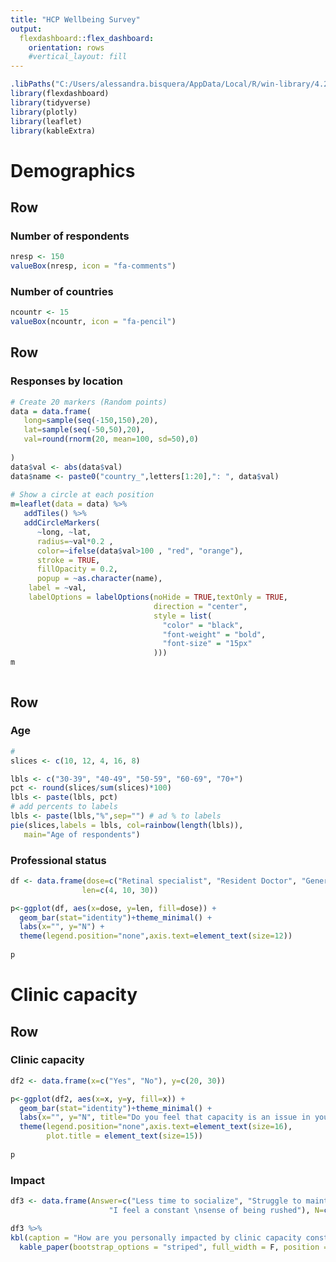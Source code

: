 ```yaml
---
title: "HCP Wellbeing Survey"
output: 
  flexdashboard::flex_dashboard:
    orientation: rows
    #vertical_layout: fill
---
```


```r
.libPaths("C:/Users/alessandra.bisquera/AppData/Local/R/win-library/4.2")
library(flexdashboard)
library(tidyverse)
library(plotly)
library(leaflet)
library(kableExtra)
```

Demographics
=====================================  

Row {data-height=350}
-----------------------------------------------------------------------

### Number of respondents  {.value-box}
```r
nresp <- 150
valueBox(nresp, icon = "fa-comments")
```


### Number of countries  {.value-box}
```r
ncountr <- 15
valueBox(ncountr, icon = "fa-pencil")
```



Row
-----------------------------------------------------------------------

### Responses by location {data-width=650}

```r
# Create 20 markers (Random points)
data = data.frame(
   long=sample(seq(-150,150),20),
   lat=sample(seq(-50,50),20),
   val=round(rnorm(20, mean=100, sd=50),0)
   
) 
data$val <- abs(data$val)
data$name <- paste0("country_",letters[1:20],": ", data$val)
 
# Show a circle at each position
m=leaflet(data = data) %>%
   addTiles() %>%
   addCircleMarkers(
      ~long, ~lat, 
      radius=~val*0.2 , 
      color=~ifelse(data$val>100 , "red", "orange"),
      stroke = TRUE, 
      fillOpacity = 0.2,
      popup = ~as.character(name),
    label = ~val,
    labelOptions = labelOptions(noHide = TRUE,textOnly = TRUE,
                                direction = "center",
                                style = list(
                                  "color" = "black", 
                                  "font-weight" = "bold",
                                  "font-size" = "15px"
                                )))
m



```

Row
-----------------------------------------------------------------------
### Age  {data-height=350}

```r
# 
slices <- c(10, 12, 4, 16, 8)

lbls <- c("30-39", "40-49", "50-59", "60-69", "70+")
pct <- round(slices/sum(slices)*100)
lbls <- paste(lbls, pct)
# add percents to labels
lbls <- paste(lbls,"%",sep="") # ad % to labels
pie(slices,labels = lbls, col=rainbow(length(lbls)),
   main="Age of respondents")

```

### Professional status  {data-height=350}

```r

df <- data.frame(dose=c("Retinal specialist", "Resident Doctor", "General Opthalmologist"),
                len=c(4, 10, 30))

p<-ggplot(df, aes(x=dose, y=len, fill=dose)) +
  geom_bar(stat="identity")+theme_minimal() +
  labs(x="", y="N") +
  theme(legend.position="none",axis.text=element_text(size=12))
  
p

```



Clinic capacity 
===================================== 

Row
-------------------------------------

### Clinic capacity {data-width=700}

```r

df2 <- data.frame(x=c("Yes", "No"), y=c(20, 30))

p<-ggplot(df2, aes(x=x, y=y, fill=x)) +
  geom_bar(stat="identity")+theme_minimal() +
  labs(x="", y="N", title="Do you feel that capacity is an issue in your clinic?") +
  theme(legend.position="none",axis.text=element_text(size=16),
        plot.title = element_text(size=15))
  
p

```

### Impact {data-width=340}

```r


df3 <- data.frame(Answer=c("Less time to socialize", "Struggle to maintain \na healthy work life balance",
                      "I feel a constant \nsense of being rushed"), N=c(10, 30,50))

df3 %>% 
kbl(caption = "How are you personally impacted by clinic capacity constraints?" ) %>%
  kable_paper(bootstrap_options = "striped", full_width = F, position = "left")

```   



